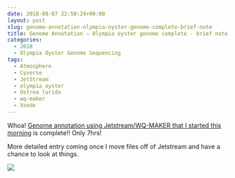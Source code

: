 ```yaml
---
date: 2018-08-07 22:50:24+00:00
layout: post
slug: genome-annotation-olympia-oyster-genome-complete-brief-note
title: Genome Annotation – Olympia oyster genome complete - brief note
categories:
  - 2018
  - Olympia Oyster Genome Sequencing
tags:
  - Atmosphere
  - Cyverse
  - JetStream
  - olympia oyster
  - Ostrea lurida
  - wq-maker
  - Xsede
---
```


Whoa! [Genome annotation using Jetstream/WQ-MAKER that I started this morning](https://robertslab.github.io/sams-notebook/2018/08/07/genome-annotation-olympia-oyster-genome-using-wq-maker-instance-on-jetstream.html) is complete!! Only 7hrs!

More detailed entry coming once I move files off of Jetstream and have a chance to look at things.

![](https://owl.fish.washington.edu/Athaliana/20180807_wq-maker_05.png)
